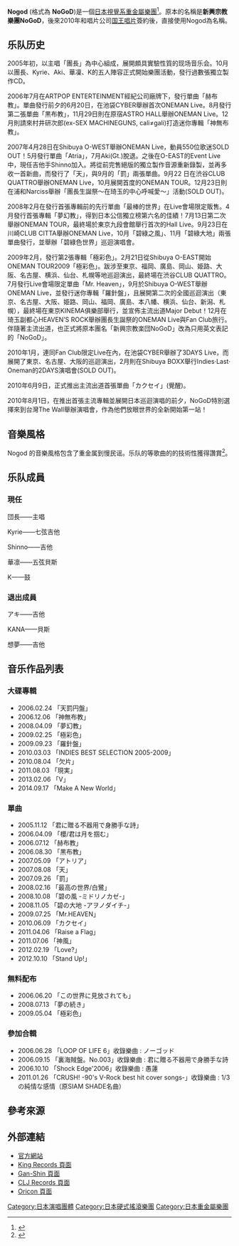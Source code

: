 {{Untranslated-jargon}}



{{Infobox musical artist
| name            = NoGoD
| image           = 
| alt             = 
| caption         = 
| image_size      = 
| background      = group_or_band
| alias           = 
| origin          = [[東京|東京]], [[日本|日本]]
| genre           = {{hlist|[[重金屬音樂|重金屬]]<ref name="barks interview 1">{{cite web |url= http://www.barks.jp/feature/?id=1000063028&p=1#FeatureWrap |title= Barks Interview |author= 東條祥恵 |date= 2010-08-02 |work= Barks Global Music Explorer |language= ja |accessdate= 2011-01-15 |archive-date= 2012-10-11 |archive-url= https://web.archive.org/web/20121011015103/http://www.barks.jp/feature/?id=1000063028#FeatureWrap |dead-url= no }}</ref>|[[前卫金属|前卫金属]]}}
| years_active    = 2005–現時 
| label           = {{flatlist| 
*[http://www.artpop.org Art Pop Entertainment] 
*[[国王唱片|国王唱片]]
*{{le|CLJ Records|CLJ Records}} (EU)
*{{le|Gan-Shin|Gan-Shin}} (EU)
*{{le|JPU Records|JPU Records}} (EU) }}
| associated_acts = 
| website         = [http://www.artpop.org/nogod/ 官方網站]
| current_members = Dancho<br/>Kyrie<br/>Shinno<br/>Karin<br/>K
| past_members    = Aki<br>Kana<br>Somu
}}

'''Nogod''' (格式為 '''NoGoD''')是一個[[日本|日本]][[視覺系|視覺系]][[重金屬音樂|重金屬]][[樂團|樂團]]<ref>{{Cite web |url=http://www.spirit-of-metal.com/groupe-groupe-NoGoD-l-en.html |title=存档副本 |access-date=2017-12-05 |archive-date=2017-12-31 |archive-url=https://web.archive.org/web/20171231110304/http://www.spirit-of-metal.com/groupe-groupe-NoGoD-l-en.html |dead-url=no }}</ref>。原本的名稱是'''新興宗教樂團NoGoD'''，後來2010年和唱片公司[[国王唱片|国王唱片]]簽約後，直接使用Nogod為名稱。

==乐队历史==

2005年初，以主唱「團長」為中心組成，展開頗具實驗性質的现场音乐会。10月以團長、Kyrie、Aki、華凜、K的五人陣容正式開始樂團活動，發行過數張獨立製作CD。

2006年7月在ARTPOP ENTERTEINMENT經紀公司廠牌下，發行單曲「赫布教」。單曲發行前夕的6月20日，在池袋CYBER舉辦首次ONEMAN Live。8月發行第二張單曲「黒布教」，11月29日則在原宿ASTRO HALL舉辦ONEMAN Live。12月則請來村井研次郎(ex-SEX MACHINEGUNS, cali≠gali)打造迷你專輯「神無布教」。

2007年4月28日在Shibuya O-WEST舉辦ONEMAN Live，動員550位歌迷SOLD OUT！5月發行單曲「Atria」，7月Aki(Gt.)脫退。之後在O-EAST的Event Live中，現任吉他手Shinno加入。將從前完售絕版的獨立製作音源重新錄製，並再多收一首新曲，而發行了「天」，與9月的「罰」兩張單曲。9月22 日在渋谷CLUB QUATTRO舉辦ONEMAN Live，10月展開首度的ONEMAN TOUR。12月23日則在浦和Narciss舉辦「團長生誕祭～在琦玉的中心呼喊愛～」活動(SOLD OUT)。

2008年2月在發行首張專輯前的先行單曲「最棒的世界」在Live會場限定販售。4月發行首張專輯「夢幻教」，得到日本公信獨立榜第六名的佳績！7月13日第二次舉辦ONEMAN TOUR，最終場於東京九段會館舉行首次的Hall Live。9月23日在川崎CLUB CITTA舉辦ONEMAN Live，10月「碧綠之風」、11月「碧綠大地」兩張單曲發行，並舉辦「碧綠色世界」巡迴演唱會。

2009年2月，發行第2張專輯「極彩色」。2月21日從Shibuya O-EAST開始ONEMAN TOUR2009「極彩色」。跋涉至東京、福岡、廣島、岡山、姫路、大阪、名古屋、横浜、仙台、札幌等地巡迴演出，最終場在渋谷CLUB QUATTRO。7月發行Live會場限定單曲「Mr. Heaven」，9月於Shibuya O-WEST舉辦ONEMAN Live，並發行迷你專輯「羅針盤」，且展開第二次的全國巡迴演出（東京、名古屋、大阪、姫路、岡山、福岡、廣島、本八幡、横浜、仙台、新潟、札幌），最終場在東京KINEMA俱樂部舉行，並宣佈主流出道Major Debut！12月在琦玉副都心HEAVEN’S ROCK舉辦團長生誕祭的ONEMAN Live與Fan Club旅行。伴隨著主流出道，也正式將原本團名「新興宗教楽団NoGoD」改為只用英文表記的「NoGoD」。 

2010年1月，連同Fan Club限定Live在內，在池袋CYBER舉辦了3DAYS Live，而展開了東京、名古屋、大阪的巡迴演出，2月則在Shibuya BOXX舉行Indies‧Last‧Oneman的2DAYS演唱會(SOLD OUT)。

2010年6月9日，正式推出主流出道首張單曲「カクセイ」(覺醒)。

2010年8月1日，在推出首張主流專輯並展開日本巡迴演唱的前夕，NoGoD特別選擇來到台灣The Wall舉辦演唱會，作為他們放眼世界的全新開始第一站！

==音樂風格==
Nogod 的音樂風格包含了重金属到慢民谣。乐队的{{nihongo|"Kakusei"|カクセイ||"Awakening"}}等歌曲的的技術性獲得讚賞<ref>{{cite web |url= http://www.barks.jp/news/?id=1000061313 |title= NoGod's Major Debut PV |date= 2010-05-24 |work= Barks Global Music Explorer |language= ja |accessdate= 2011-01-15 |archive-date= 2019-11-30 |archive-url= https://web.archive.org/web/20191130085601/https://www.barks.jp/news/?id=1000061313 |dead-url= no }}</ref>。

==乐队成員==
=== 現任 ===
団長——主唱

Kyrie——七弦吉他

Shinno——吉他

華凛——五弦貝斯

K——鼓

=== 退出成員 ===
アキ——吉他

KANA——貝斯

想夢——吉他

==音乐作品列表==
=== 大碟專輯 ===
*2006.02.24 「天罰円盤」
*2006.12.06 「神無布教」
*2008.04.09 「夢幻教」
*2009.02.25 「極彩色」
*2009.09.23 「羅針盤」
*2010.03.03 「INDIES BEST SELECTION 2005-2009」
*2010.08.04 「欠片」
*2011.08.03 「現実」
*2013.02.06 「V」
*2014.09.17 「Make A New World」

=== 單曲 ===
*2005.11.12 「君に贈る不器用で身勝手な詩」
*2006.04.09 「櫻/君は月を掴む」
*2006.07.12 「赫布教」
*2006.08.30 「黒布教」
*2007.05.09 「アトリア」
*2007.08.08 「天」
*2007.09.26 「罰」
*2008.02.16 「最高の世界/白鷺」
*2008.10.08 「碧の風 -ミドリノカゼ-」
*2008.11.05 「碧の大地 -アヲノダイチ-」
*2009.07.25 「Mr.HEAVEN」
*2010.06.09 「カクセイ」
*2011.04.06 「Raise a Flag」
*2011.07.06 「神風」
*2012.02.19 「Love?」
*2012.10.10 「Stand Up!」

=== 無料配布 ===
*2006.06.20 「この世界に見放されても」
*2008.07.13 「夢の続き」
*2009.05.04 「極彩色」

=== 參加合輯 ===
*2006.06.28 「LOOP OF LIFE 6」收錄樂曲 : ノーゴッド
*2006.09.15 「裏海賊盤。No.003」收錄樂曲 : 君に贈る不器用で身勝手な詩
*2006.10.10 「Shock Edge'2006」收錄樂曲 : 愚蓮
*2011.01.26 「CRUSH! -90's V-Rock best hit cover songs-」收錄樂曲 : 1/3の純情な感情（原SIAM SHADE名曲）

==參考來源==
{{Reflist}}

==外部連結==
* [http://www.artpop.org/nogod/ 官方網站] {{Webarchive|url=https://archive.today/20121209074819/http://www.artpop.org/nogod/ |date=2012-12-09 }}
* [http://www.kingrecords.co.jp/nogod/index.html King Records 頁面] {{Wayback|url=http://www.kingrecords.co.jp/nogod/index.html |date=20110513211207 }}
* [http://gan-shin.de/88-1-nogod.html Gan-Shin 頁面] {{Wayback|url=http://gan-shin.de/88-1-nogod.html |date=20170218162513 }}
* [http://www.cljrecords.com/content/view/291/221/ CLJ Records 頁面] {{Wayback|url=http://www.cljrecords.com/content/view/291/221/ |date=20130826113918 }}
* [http://www.oricon.co.jp/prof/artist/396282/ Oricon 頁面] {{Wayback|url=http://www.oricon.co.jp/prof/artist/396282/ |date=20121023084333 }}
{{DEFAULTSORT:NoGoD}}
[[Category:日本演唱團體|Category:日本演唱團體]]
[[Category:日本硬式搖滾樂團|Category:日本硬式搖滾樂團]]
[[Category:日本重金屬樂團|Category:日本重金屬樂團]]